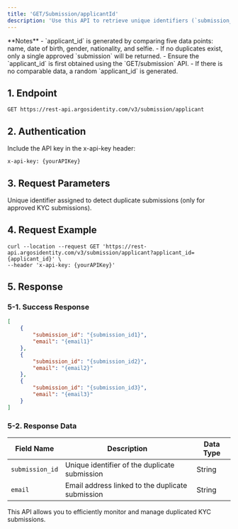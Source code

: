 ```yaml
---
title: 'GET/Submission/applicantId'
description: 'Use this API to retrieve unique identifiers (`submission_id`) and email addresses of duplicated KYC submissions. Duplications are determined by matching name, date of birth, nationality, gender, and facial data.'
---
```


<Warning>
**Notes**
- `applicant_id` is generated by comparing five data points: name, date of birth, gender, nationality, and selfie.
- If no duplicates exist, only a single approved `submission` will be returned.
- Ensure the `applicant_id` is first obtained using the `GET/submission` API.
- If there is no comparable data, a random `applicant_id` is generated.
</Warning>

## 1. Endpoint


```text GET/Submission/applicantId
GET https://rest-api.argosidentity.com/v3/submission/applicant
```
## 2. Authentication

Include the API key in the x-api-key header:

```text x-api-key
x-api-key: {yourAPIKey}
```

## 3. Request Parameters

<ResponseField name="applicant_id" type="string" required="true">
  	Unique identifier assigned to detect duplicate submissions (only for approved KYC submissions).
</ResponseField>


## 4. Request Example

```curl GET/Submission/applicantId
curl --location --request GET 'https://rest-api.argosidentity.com/v3/submission/applicant?applicant_id={applicant_id}' \
--header 'x-api-key: {yourAPIKey}'
```

## 5. Response

### 5-1. Success Response   
```json result.json
[
    {
        "submission_id": "{submission_id1}",
        "email": "{email1}"
    },
    {
        "submission_id": "{submission_id2}",
        "email": "{email2}"
    },
    {
        "submission_id": "{submission_id3}",
        "email": "{email3}"
    }
]
```

### 5-2. Response Data
| Field Name                    | Description                                               | Data Type           |
|-------------------------------|-----------------------------------------------------------|---------------------|
| `submission_id`               | Unique identifier of the duplicate submission          | String              |
| `email`                   | Email address linked to the duplicate submission             | String           |


This API allows you to efficiently monitor and manage duplicated KYC submissions.